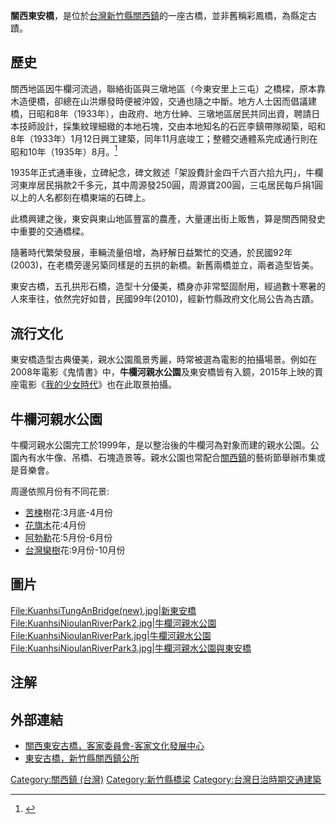 {{tw monument
|name=關西東安古橋
|formername=
|image=KuanhsiTungAnBridge.jpg
|imagename=
|othername=
|formalname=
|level=縣定古蹟
|class=橋樑
|time={{flagicon|Empire of Japan}}日本昭和8年（1933年）
|location={{TWN}}[[新竹縣|新竹縣]][[關西鎮_(臺灣)|關西鎮]]中山東路
|open=
|cost=
|website=
|reg_url=https://nchdb.boch.gov.tw/assets/overview/monument/20100206000001
}}
'''關西東安橋'''，是位於[[台灣|台灣]][[新竹縣|新竹縣]][[關西鎮_(臺灣)|關西鎮]]的一座古橋，並非舊稱彩鳳橋，為縣定古蹟。

==歷史==
關西地區因牛欄河流過，聯絡街區與三墩地區（今東安里上三屯）之橋樑，原本靠木造便橋，卻總在山洪爆發時便被沖毀，交通也隨之中斷。地方人士因而倡議建橋，日昭和8年（1933年），由政府、地方仕紳、三墩地區居民共同出資，聘請日本技師設計，採集紋理細緻的本地石塊，交由本地知名的石匠李鎮帶隊砌築，昭和8年（1933年）1月12日興工建築，同年11月底竣工；整體交通體系完成通行則在昭和10年（1935年）8月。<ref name=":02">{{Cite web|title=客庄典藏 - 關西東安古橋|url=https://archives.hakka.gov.tw/category_detail.php?id=JA0909000503|work=archives.hakka.gov.tw|accessdate=2019-02-22|archive-url=https://web.archive.org/web/20190222151951/https://archives.hakka.gov.tw/category_detail.php?id=JA0909000503|archive-date=2019-02-22|dead-url=yes}}</ref>

1935年正式通車後，立碑紀念，碑文敘述「架設費計金四千六百六拾九円」，牛欄河東岸居民捐款2千多元，其中周源發250圓，周源寶200圓，三屯居民每戶捐1圓以上的人名都刻在橋東端的石碑上。

此橋興建之後，東安與東山地區豐富的農產，大量運出街上販售，算是關西開發史中重要的交通橋樑。

隨著時代繁榮發展，車輛流量倍增，為紓解日益繁忙的交通，於民國92年(2003)，在老橋旁邊另築同樣是的五拱的新橋。新舊兩橋並立，兩者造型皆美。

東安古橋，五孔拱形石橋，造型十分優美，橋身亦非常堅固耐用，經過數十寒暑的人來車往，依然完好如昔，民國99年(2010)，經新竹縣政府文化局公告為古蹟。 

==流行文化==
東安橋造型古典優美，親水公園風景秀麗，時常被選為電影的拍攝場景。例如在2008年電影《鬼情書》中，'''牛欄河親水公園'''及東安橋皆有入鏡，2015年上映的賣座電影《[[我的少女時代|我的少女時代]]》也在此取景拍攝。

==牛欄河親水公園==
牛欄河親水公園完工於1999年，是以整治後的牛欄河為對象而建的親水公園。公園內有水牛像、吊橋、石塊造景等。親水公園也常配合[[關西鎮_(台灣)|關西鎮]]的藝術節舉辦市集或是音樂會。

周邊依照月份有不同花景:
*[[苦楝|苦楝]]樹花:3月底-4月份
*[[花旗木|花旗木]]花:4月份
*[[阿勃勒|阿勃勒]]花:5月份-6月份
*[[台灣欒樹|台灣欒樹]]花:9月份-10月份

==圖片==
<gallery>
File:KuanhsiTungAnBridge(new).jpg|新東安橋
File:KuanhsiNioulanRiverPark2.jpg|牛欄河親水公園
File:KuanhsiNioulanRiverPark.jpg|牛欄河親水公園
File:KuanhsiNioulanRiverPark3.jpg|牛欄河親水公園與東安橋
</gallery>

==注解==
{{reflist}}

==外部連結==
*[https://web.archive.org/web/20190222151951/https://archives.hakka.gov.tw/category_detail.php?id=JA0909000503 關西東安古橋，客家委員會-客家文化發展中心]
*[http://www.guanxi.gov.tw/circulatedview.php?menu=2628&typeid=2640&circulated_id=917 東安古橋，新竹縣關西鎮公所] {{Wayback|url=http://www.guanxi.gov.tw/circulatedview.php?menu=2628&typeid=2640&circulated_id=917 |date=20190222151951 }}

{{Commons cat|Kuanhsi TungAn Bridge}}

[[Category:關西鎮_(台灣)|Category:關西鎮 (台灣)]]
[[Category:新竹縣橋梁|Category:新竹縣橋梁]]
[[Category:台灣日治時期交通建築|Category:台灣日治時期交通建築]]
{{新竹縣古蹟}}